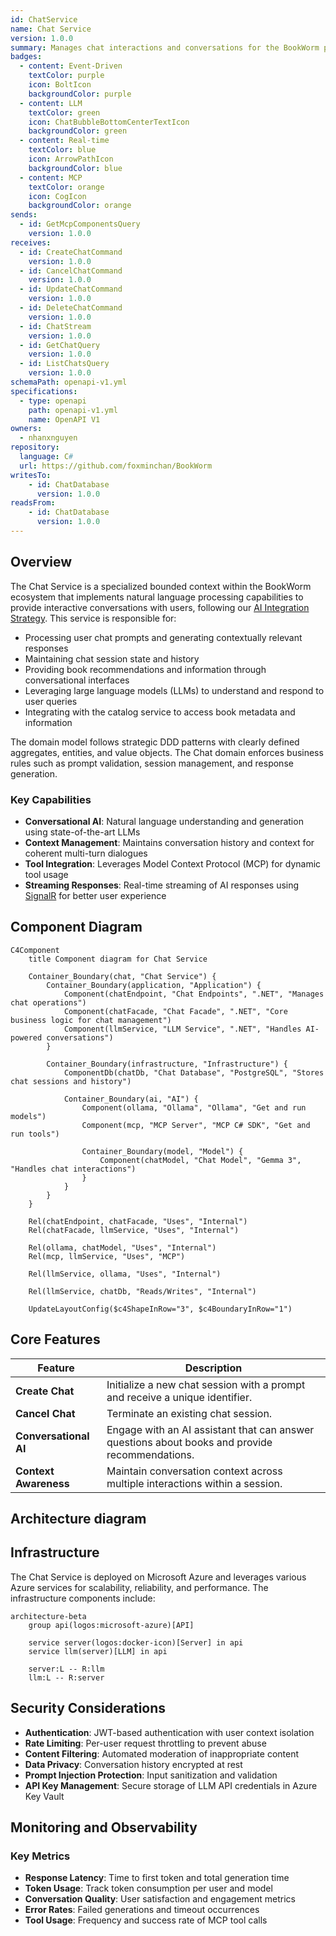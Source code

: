 ```yaml
---
id: ChatService
name: Chat Service
version: 1.0.0
summary: Manages chat interactions and conversations for the BookWorm platform
badges:
  - content: Event-Driven
    textColor: purple
    icon: BoltIcon
    backgroundColor: purple
  - content: LLM
    textColor: green
    icon: ChatBubbleBottomCenterTextIcon
    backgroundColor: green
  - content: Real-time
    textColor: blue
    icon: ArrowPathIcon
    backgroundColor: blue
  - content: MCP
    textColor: orange
    icon: CogIcon
    backgroundColor: orange
sends:
  - id: GetMcpComponentsQuery
    version: 1.0.0
receives:
  - id: CreateChatCommand
    version: 1.0.0
  - id: CancelChatCommand
    version: 1.0.0
  - id: UpdateChatCommand
    version: 1.0.0
  - id: DeleteChatCommand
    version: 1.0.0
  - id: ChatStream
    version: 1.0.0
  - id: GetChatQuery
    version: 1.0.0
  - id: ListChatsQuery
    version: 1.0.0
schemaPath: openapi-v1.yml
specifications:
  - type: openapi
    path: openapi-v1.yml
    name: OpenAPI V1
owners:
  - nhanxnguyen
repository:
  language: C#
  url: https://github.com/foxminchan/BookWorm
writesTo:
    - id: ChatDatabase
      version: 1.0.0
readsFrom:
    - id: ChatDatabase
      version: 1.0.0
---
```


<Tiles>
  <Tile
    icon="DocumentIcon"
    href={`/docs/services/${frontmatter.id}/${frontmatter.version}/changelog`}
    title="View the changelog"
    description="Want to know the history of this service? View the change logs"
  />
  <Tile
    icon="UserGroupIcon"
    href="/docs/users/nhanxnguyen"
    title="Contact the author"
    description="Any questions? Feel free to contact the owners"
  />
  <Tile
    icon="BoltIcon"
    href={`/visualiser/services/${frontmatter.id}/${frontmatter.version}`}
    title={`Receives ${frontmatter.receives.length} messages`}
    description="This service receives messages from other services"
  />
</Tiles>

## Overview

The Chat Service is a specialized bounded context within the BookWorm ecosystem that implements natural language processing capabilities to provide interactive conversations with users, following our [AI Integration Strategy](https://foxminchan.github.io/BookWorm/architecture-decisions/adr-009-ai-integration). This service is responsible for:

- Processing user chat prompts and generating contextually relevant responses
- Maintaining chat session state and history
- Providing book recommendations and information through conversational interfaces
- Leveraging large language models (LLMs) to understand and respond to user queries
- Integrating with the catalog service to access book metadata and information

The domain model follows strategic DDD patterns with clearly defined aggregates, entities, and value objects. The Chat domain enforces business rules such as prompt validation, session management, and response generation.

### Key Capabilities

- **Conversational AI**: Natural language understanding and generation using state-of-the-art LLMs
- **Context Management**: Maintains conversation history and context for coherent multi-turn dialogues
- **Tool Integration**: Leverages Model Context Protocol (MCP) for dynamic tool usage
- **Streaming Responses**: Real-time streaming of AI responses using [SignalR](https://foxminchan.github.io/BookWorm/architecture-decisions/adr-006-signalr-realtime) for better user experience

## Component Diagram

```mermaid
C4Component
    title Component diagram for Chat Service

    Container_Boundary(chat, "Chat Service") {
        Container_Boundary(application, "Application") {
            Component(chatEndpoint, "Chat Endpoints", ".NET", "Manages chat operations")
            Component(chatFacade, "Chat Facade", ".NET", "Core business logic for chat management")
            Component(llmService, "LLM Service", ".NET", "Handles AI-powered conversations")
        }

        Container_Boundary(infrastructure, "Infrastructure") {
            ComponentDb(chatDb, "Chat Database", "PostgreSQL", "Stores chat sessions and history")

            Container_Boundary(ai, "AI") {
                Component(ollama, "Ollama", "Ollama", "Get and run models")
                Component(mcp, "MCP Server", "MCP C# SDK", "Get and run tools")

                Container_Boundary(model, "Model") {
                    Component(chatModel, "Chat Model", "Gemma 3", "Handles chat interactions")
                }
            }
        }
    }

    Rel(chatEndpoint, chatFacade, "Uses", "Internal")
    Rel(chatFacade, llmService, "Uses", "Internal")

    Rel(ollama, chatModel, "Uses", "Internal")
    Rel(mcp, llmService, "Uses", "MCP")

    Rel(llmService, ollama, "Uses", "Internal")

    Rel(llmService, chatDb, "Reads/Writes", "Internal")

    UpdateLayoutConfig($c4ShapeInRow="3", $c4BoundaryInRow="1")
```

## Core Features

| Feature               | Description                                                                                    |
| --------------------- | ---------------------------------------------------------------------------------------------- |
| **Create Chat**       | Initialize a new chat session with a prompt and receive a unique identifier.                   |
| **Cancel Chat**       | Terminate an existing chat session.                                                            |
| **Conversational AI** | Engage with an AI assistant that can answer questions about books and provide recommendations. |
| **Context Awareness** | Maintain conversation context across multiple interactions within a session.                   |

## Architecture diagram

<NodeGraph />

## Infrastructure

The Chat Service is deployed on Microsoft Azure and leverages various Azure services for scalability, reliability, and performance. The infrastructure components include:

```mermaid
architecture-beta
    group api(logos:microsoft-azure)[API]

    service server(logos:docker-icon)[Server] in api
    service llm(server)[LLM] in api

    server:L -- R:llm
    llm:L -- R:server
```

## Security Considerations

- **Authentication**: JWT-based authentication with user context isolation
- **Rate Limiting**: Per-user request throttling to prevent abuse
- **Content Filtering**: Automated moderation of inappropriate content
- **Data Privacy**: Conversation history encrypted at rest
- **Prompt Injection Protection**: Input sanitization and validation
- **API Key Management**: Secure storage of LLM API credentials in Azure Key Vault

## Monitoring and Observability

### Key Metrics

- **Response Latency**: Time to first token and total generation time
- **Token Usage**: Track token consumption per user and model
- **Conversation Quality**: User satisfaction and engagement metrics
- **Error Rates**: Failed generations and timeout occurrences
- **Tool Usage**: Frequency and success rate of MCP tool calls
